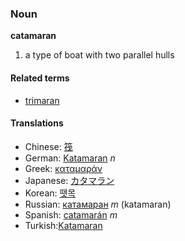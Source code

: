===Noun===
'''catamaran'''

# a type of boat with two parallel hulls

====Related terms====
*[[trimaran]]

====Translations====
*Chinese: [[筏]]
*German: [[Katamaran]] ''n''
*Greek: [[καταμαράν]]
*Japanese: [[カタマラン]]
*Korean: [[뗏목]]
*Russian: [[катамаран]] ''m'' (katamaran)
*Spanish: [[catamarán]] ''m''
*Turkish:[[Katamaran]]